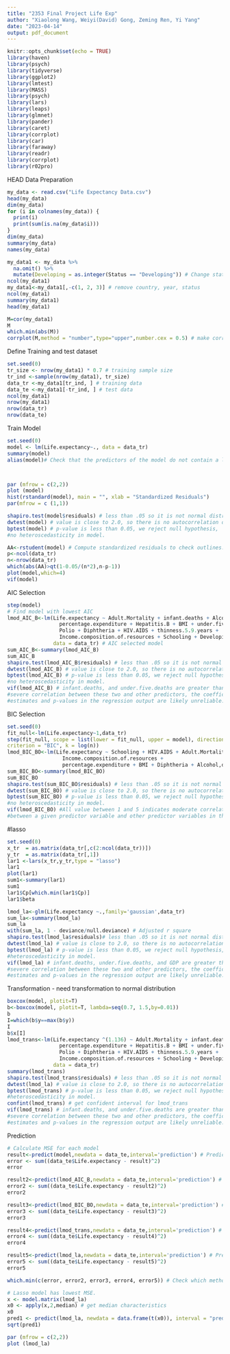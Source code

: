 ```yaml
---
title: "2353 Final Project Life Exp"
author: "Xiaolong Wang, Weiyi(David) Gong, Zeming Ren, Yi Yang"
date: "2023-04-14"
output: pdf_document
---
```


```r
knitr::opts_chunk$set(echo = TRUE)
library(haven)
library(psych)
library(tidyverse)
library(ggplot2)
library(lmtest)
library(MASS)
library(psych)
library(lars)
library(leaps)
library(glmnet)
library(pander)
library(caret)
library(corrplot)
library(car)
library(faraway)
library(readr)
library(corrplot)
library(r02pro)
```

HEAD
Data Preparation
```r
my_data <- read.csv("Life Expectancy Data.csv")
head(my_data)
dim(my_data)
for (i in colnames(my_data)) {
  print(i)
  print(sum(is.na(my_data$i)))
}
dim(my_data)
summary(my_data)
names(my_data)

my_data1 <- my_data %>% 
  na.omit() %>%
  mutate(Developing = as.integer(Status == "Developing")) # Change status to numeric
ncol(my_data1)
my_data1<-my_data1[,-c(1, 2, 3)] # remove country, year, status
ncol(my_data1)
summary(my_data1)
head(my_data1)
```

```r
M=cor(my_data1)
M
which.min(abs(M))
corrplot(M,method = "number",type="upper",number.cex = 0.5) # make correlation plot
```

Define Training and test dataset
```r
set.seed(0)
tr_size <- nrow(my_data1) * 0.7 # training sample size
tr_ind <-sample(nrow(my_data1), tr_size)
data_tr <-my_data1[tr_ind, ] # training data
data_te <-my_data1[-tr_ind, ] # test data
ncol(my_data1)
nrow(my_data1)
nrow(data_tr)
nrow(data_te)
```

Train Model
```r
set.seed(0)
model <- lm(Life.expectancy~., data = data_tr)
summary(model)
alias(model)# Check that the predictors of the model do not contain a large number of repeated values



par (mfrow = c(2,2))
plot (model)
hist(rstandard(model), main = "", xlab = "Standardized Residuals")
par(mfrow = c (1,1))

shapiro.test(model$residuals) # less than .05 so it is not normal distribute.
dwtest(model) # value is close to 2.0, so there is no autocorrelation detected.
bptest(model) # p-value is less than 0.05, we reject null hypothesis, 
#no heteroscedasticity in model. 

AA<-rstudent(model) # Compute standardized residuals to check outlines.
p<-ncol(data_tr)
n<-nrow(data_tr)
which(abs(AA)>qt(1-0.05/(n*2),n-p-1))
plot(model,which=4)
vif(model)
```


AIC Selection
```r
step(model) 
# Find model with lowest AIC
lmod_AIC_B<-lm(Life.expectancy ~ Adult.Mortality + infant.deaths + Alcohol + 
                 percentage.expenditure + Hepatitis.B + BMI + under.five.deaths + 
                 Polio + Diphtheria + HIV.AIDS + thinness.5.9.years + 
                 Income.composition.of.resources + Schooling + Developing, 
               data = data_tr) # AIC selected model
sum_AIC_B<-summary(lmod_AIC_B)
sum_AIC_B
shapiro.test(lmod_AIC_B$residuals) # less than .05 so it is not normal distribute.
dwtest(lmod_AIC_B) # value is close to 2.0, so there is no autocorrelation detected.
bptest(lmod_AIC_B) # p-value is less than 0.05, we reject null hypothesis, 
#no heteroscedasticity in model.
vif(lmod_AIC_B) # infant.deaths, and under.five.deaths are greater than 5. 
#severe correlation between these two and other predictors, the coefficient 
#estimates and p-values in the regression output are likely unreliable. 
```

BIC Selection
```r
set.seed(0)
fit_null<-lm(Life.expectancy~1,data_tr)
step(fit_null, scope = list(lower = fit_null, upper = model), direction = "both",
criterion = "BIC", k = log(n))
lmod_BIC_BO<-lm(Life.expectancy ~ Schooling + HIV.AIDS + Adult.Mortality + 
                  Income.composition.of.resources + 
                  percentage.expenditure + BMI + Diphtheria + Alcohol,data_tr) # BIC selected model
sum_BIC_BO<-summary(lmod_BIC_BO)
sum_BIC_BO
shapiro.test(sum_BIC_BO$residuals) # less than .05 so it is not normal distribute.
dwtest(sum_BIC_BO) # value is close to 2.0, so there is no autocorrelation detected.
bptest(sum_BIC_BO) # p-value is less than 0.05, we reject null hypothesis, 
#no heteroscedasticity in model.
vif(lmod_BIC_BO) #All value between 1 and 5 indicates moderate correlation 
#between a given predictor variable and other predictor variables in the model
```


#lasso
```r
set.seed(0)
x_tr  = as.matrix(data_tr[,c(2:ncol(data_tr))])
y_tr  = as.matrix(data_tr[,1])
lar1 <-lars(x_tr,y_tr,type = "lasso")
lar1
plot(lar1)
sum1<-summary(lar1)
sum1
lar1$Cp[which.min(lar1$Cp)]
lar1$beta

lmod_la<-glm(Life.expectancy ~.,family='gaussian',data_tr)
sum_la<-summary(lmod_la)
sum_la
with(sum_la, 1 - deviance/null.deviance) # Adjusted r square
shapiro.test(lmod_la$residuals)# less than .05 so it is not normal distribute.
dwtest(lmod_la) # value is close to 2.0, so there is no autocorrelation detected.
bptest(lmod_la) # p-value is less than 0.05, we reject null hypothesis, no 
#heteroscedasticity in model.
vif(lmod_la) # infant.deaths, under.five.deaths, and GDP are greater than 5. 
#severe correlation between these two and other predictors, the coefficient 
#estimates and p-values in the regression output are likely unreliable.
```

Transformation - need transformation to normal distribution
```r
boxcox(model, plotit=T)
b<-boxcox(model, plotit=T, lambda=seq(0.7, 1.5,by=0.01))
b
I=which(b$y==max(b$y))
I
b$x[I]
lmod_trans<-lm(Life.expectancy ^(1.136) ~ Adult.Mortality + infant.deaths + Alcohol + 
                 percentage.expenditure + Hepatitis.B + BMI + under.five.deaths + 
                 Polio + Diphtheria + HIV.AIDS + thinness.5.9.years + 
                 Income.composition.of.resources + Schooling + Developing, 
               data = data_tr)
summary(lmod_trans)
shapiro.test(lmod_trans$residuals) # less than .05 so it is not normal distribute.
dwtest(lmod_la) # value is close to 2.0, so there is no autocorrelation detected.
bptest(lmod_trans) # p-value is less than 0.05, we reject null hypothesis, no 
#heteroscedasticity in model.
confint(lmod_trans) # get confident interval for lmod_trans
vif(lmod_trans) # infant.deaths, and under.five.deaths are greater than 5. 
#severe correlation between these two and other predictors, the coefficient 
#estimates and p-values in the regression output are likely unreliable. 
```

Prediction
```r
# Calculate MSE for each model
result<-predict(model,newdata = data_te,interval='prediction') # Prediction
error <- sum((data_te$Life.expectancy - result)^2)
error

result2<-predict(lmod_AIC_B,newdata = data_te,interval='prediction') # Prediction
error2 <- sum((data_te$Life.expectancy - result2)^2)
error2

result3<-predict(lmod_BIC_BO,newdata = data_te,interval='prediction') # Prediction
error3 <- sum((data_te$Life.expectancy - result3)^2)
error3

result4<-predict(lmod_trans,newdata = data_te,interval='prediction') # Prediction
error4 <- sum((data_te$Life.expectancy - result4)^2)
error4

result5<-predict(lmod_la,newdata = data_te,interval='prediction') # Prediction
error5 <- sum((data_te$Life.expectancy - result5)^2)
error5

which.min(c(error, error2, error3, error4, error5)) # Check which method provide lowest MSE.  

# Lasso model has lowest MSE. 
x <- model.matrix(lmod_la)
x0 <- apply(x,2,median) # get median characteristics
x0
pred1 <- predict(lmod_la, newdata = data.frame(t(x0)), interval = "prediction")
sqrt(pred1)

par (mfrow = c(2,2))
plot (lmod_la)
```
